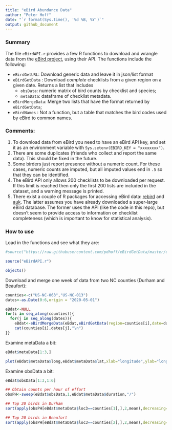 ```yaml
---
title: "eBird Abundance Data"
author: "Peter Hoff"
date: "`r format(Sys.time(), '%d %B, %Y')`"
output: github_document
---
```


### Summary

The file `eBirdAPI.r` provides a few R functions to download and wrangle data from the [eBird project](https://ebird.org/science/download-ebird-data-products), 
using their API. The functions include the following:

* `eBirdGetURL`: Download generic data and leave it in json/list format
* `eBirdGetData` : Download *complete* checklists from a given region on a given date. Returns a list that includes 
  * `obsData`: numeric matrix of bird counts by checklist and species;
  * `metaData`: dataframe of checklist metadata. 
* `eBirdMergeData`: Merge two lists that have the format returned by `eBirdGetData`;
* `eBirdNames` : Not a function, but a table that matches the bird codes used by eBird to common names. 

### Comments:

1) To download data from eBird you need to have an eBird API key, 
and set it as an 
environment variable with `Sys.setenv(EBIRD_KEY = "xxxxxxxx")`.   
2) There are some duplicates (friends who collect and report the same data).
This should be fixed in the future. 
3) Some birders just report presence without a numeric count. For these cases, numeric counts are imputed, but all imputed values end in `.5` so that they can be identified. 
4) The eBird API only allows 200 checklists to be downloaded per request. 
 If this limit is reached then only the first 200 lists are included in the 
 dataset, and a warning message is printed.    
5) There exist a couple of R packages for accessing eBird data: [rebird](https://github.com/ropensci/rebird) and [auk](https://github.com/CornellLabofOrnithology/auk/). The latter assumes you have already downloaded a super-large eBird database. The former uses the API (like the code in this repo), but 
doesn't seem to provide access to information on 
checklist completeness (which is important to know for statistical analysis). 


### How to use 

Load in the functions and see what they are:
```r
#source("https://raw.githubusercontent.com/pdhoff/eBirdGetData/master/eBirdAPI.r")

source("eBirdAPI.r")

objects()
```

Download and merge one week of data from two NC counties (Durham and Beaufort):

```r
counties<-c("US-NC-063","US-NC-013")
dates<-as.Date(0:6,origin = "2020-05-01")

eBdat<-NULL
for(i in seq_along(counties)){
  for(j in seq_along(dates)){
    eBdat<-eBirdMergeData(eBdat,eBirdGetData(region=counties[i],date=dates[j]))
    cat(counties[i],dates[j],"\n")
}}
```

Examine metaData a bit:
```r
eBdat$metaData[1:3,]

plot(eBdat$metaData$long,eBdat$metaData$lat,xlab="longitude",ylab="longitude") 
```

Examine obsData a bit:
```r
eBdat$obsData[1:3,1:6] 

## Obtain counts per hour of effort 
obsPH<-sweep(eBdat$obsData,1,eBdat$metaData$duration,"/") 

## Top 20 birds in Durham
sort(apply(obsPH[eBdat$metaData$loc3==counties[1],],2,mean),decreasing=TRUE)[1:20]  

## Top 20 birds in Beaufort 
sort(apply(obsPH[eBdat$metaData$loc3==counties[2],],2,mean),decreasing=TRUE)[1:20]  
```





